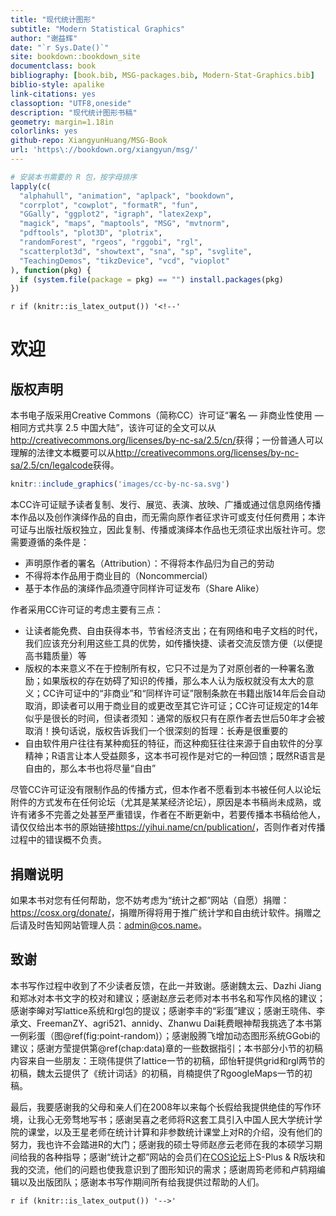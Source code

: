 ```yaml
--- 
title: "现代统计图形"
subtitle: "Modern Statistical Graphics"
author: "谢益辉"
date: "`r Sys.Date()`"
site: bookdown::bookdown_site
documentclass: book
bibliography: [book.bib, MSG-packages.bib, Modern-Stat-Graphics.bib]
biblio-style: apalike
link-citations: yes
classoption: "UTF8,oneside"
description: "现代统计图形书稿"
geometry: margin=1.18in
colorlinks: yes
github-repo: XiangyunHuang/MSG-Book
url: 'https\://bookdown.org/xiangyun/msg/'
---
```


```r
# 安装本书需要的 R 包，按字母排序
lapply(c(
  "alphahull", "animation", "aplpack", "bookdown",
  "corrplot", "cowplot", "formatR", "fun",
  "GGally", "ggplot2", "igraph", "latex2exp",
  "magick", "maps", "maptools", "MSG", "mvtnorm",
  "pdftools", "plot3D", "plotrix",
  "randomForest", "rgeos", "rggobi", "rgl",
  "scatterplot3d", "showtext", "sna", "sp", "svglite",
  "TeachingDemos", "tikzDevice", "vcd", "vioplot"
), function(pkg) {
  if (system.file(package = pkg) == "") install.packages(pkg)
})
```

`r if (knitr::is_latex_output()) '<!--'` 

# 欢迎 {#welcome .unnumbered}

## 版权声明 {#copyright .unnumbered}

本书电子版采用Creative Commons（简称CC）许可证“署名 --- 非商业性使用 --- 相同方式共享 2.5 中国大陆”，该许可证的全文可以从<http://creativecommons.org/licenses/by-nc-sa/2.5/cn/>获得；一份普通人可以理解的法律文本概要可以从<http://creativecommons.org/licenses/by-nc-sa/2.5/cn/legalcode>获得。

```r
knitr::include_graphics('images/cc-by-nc-sa.svg')
```

本CC许可证赋予读者复制、发行、展览、表演、放映、广播或通过信息网络传播本作品以及创作演绎作品的自由，而无需向原作者征求许可或支付任何费用；本许可证与出版社版权独立，因此复制、传播或演绎本作品也无须征求出版社许可。您需要遵循的条件是：

- 声明原作者的署名（Attribution）：不得将本作品归为自己的劳动
- 不得将本作品用于商业目的（Noncommercial）
- 基于本作品的演绎作品须遵守同样许可证发布（Share Alike）

作者采用CC许可证的考虑主要有三点：

- 让读者能免费、自由获得本书，节省经济支出；在有网络和电子文档的时代，我们应该充分利用这些工具的优势，如传播快捷、读者交流反馈方便（以便提高书籍质量）等
- 版权的本来意义不在于控制所有权，它只不过是为了对原创者的一种署名激励；如果版权的存在妨碍了知识的传播，那么本人认为版权就没有太大的意义；CC许可证中的“非商业”和“同样许可证”限制条款在书籍出版14年后会自动取消，即读者可以用于商业目的或更改至其它许可证；CC许可证规定的14年似乎是很长的时间，但读者须知：通常的版权只有在原作者去世后50年才会被取消！换句话说，版权告诉我们一个很深刻的哲理：长寿是很重要的
- 自由软件用户往往有某种痴狂的特征，而这种痴狂往往来源于自由软件的分享精神；R语言让本人受益颇多，这本书可视作是对它的一种回馈；既然R语言是自由的，那么本书也将尽量“自由”

尽管CC许可证没有限制作品的传播方式，但本作者不愿看到本书被任何人以论坛附件的方式发布在任何论坛（尤其是某某经济论坛），原因是本书稿尚未成熟，或许有诸多不完善之处甚至严重错误，作者在不断更新中，若要传播本书稿给他人，请仅仅给出本书的原始链接<https://yihui.name/cn/publication/>，否则作者对传播过程中的错误概不负责。


## 捐赠说明 {#donate .unnumbered}

如果本书对您有任何帮助，您不妨考虑为“统计之都”网站（自愿）捐赠：<https://cosx.org/donate/>，捐赠所得将用于推广统计学和自由统计软件。捐赠之后请及时告知网站管理人员：[admin@cos.name](mailto:admin@cos.name)。


## 致谢 {#acknowledgement .unnumbered}

本书写作过程中收到了不少读者反馈，在此一并致谢。感谢魏太云、Dazhi Jiang和郑冰对本书文字的校对和建议；感谢赵彦云老师对本书书名和写作风格的建议；感谢李皞对写lattice系统和rgl包的提议；感谢李丰的“彩蛋”建议；感谢王晓伟、李承文、FreemanZY、agri521、annidy、Zhanwu
Dai耗费眼神帮我挑选了本书第一例彩蛋（图\@ref(fig:point-random)）；感谢殷腾飞增加动态图形系统GGobi的建议；感谢方莹提供第\@ref(chap:data)章的一些数据指引；本书部分小节的初稿内容来自一些朋友：王晓伟提供了lattice一节的初稿，邱怡轩提供grid和rgl两节的初稿，魏太云提供了《统计词话》的初稿，肖楠提供了RgoogleMaps一节的初稿。

最后，我要感谢我的父母和亲人们在2008年以来每个长假给我提供绝佳的写作环境，让我心无旁骛地写书；感谢吴喜之老师将R这套工具引入中国人民大学统计学院的课堂，以及王星老师在统计计算和非参数统计课堂上对R的介绍，没有他们的努力，我也许不会踏进R的大门；感谢我的硕士导师赵彦云老师在我的本硕学习期间给我的各种指导；感谢“统计之都”网站的会员们在[COS论坛](https://d.cosx.org/)上S-Plus
\& R版块和我的交流，他们的问题也使我意识到了图形知识的需求；感谢周筠老师和卢鸫翔编辑以及出版团队；感谢本书写作期间所有给我提供过帮助的人们。

`r if (knitr::is_latex_output()) '-->'`

